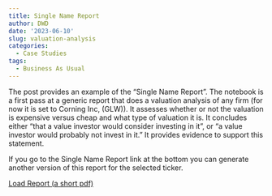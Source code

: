 ```yaml
---
title: Single Name Report
author: DWD
date: '2023-06-10'
slug: valuation-analysis
categories:
  - Case Studies
tags:
  - Business As Usual
---
```



The post provides an example of the "Single Name Report". 
The notebook is a first pass at a generic report that does a valuation analysis of any firm (for now it is set to Corning Inc, (GLW)).  It assesses whether or not the valuation is expensive versus cheap and what type of valuation it is.  It concludes either "that a value investor would consider investing in it", or "a value investor would probably not invest in it." It provides evidence to support this statement.

If you go to the Single Name Report link at the bottom you can generate another version of this report for the selected ticker.  

[Load Report (a short pdf)](/docs/SingleNameReport_GLW.pdf)
